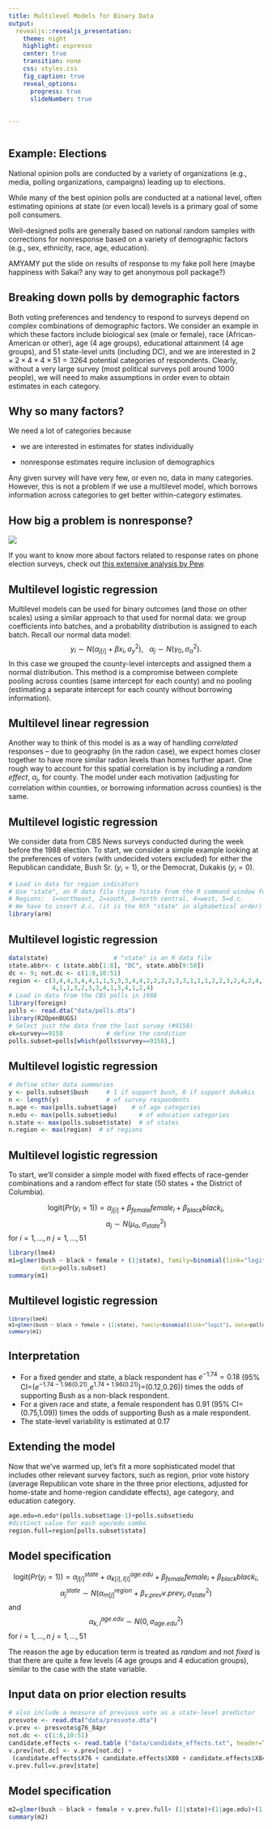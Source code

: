 ```yaml
---
title: Multilevel Models for Binary Data
output: 
  revealjs::revealjs_presentation:
    theme: night
    highlight: espresso
    center: true
    transition: none
    css: styles.css
    fig_caption: true
    reveal_options:
      progress: true
      slideNumber: true
      
  
---
```


```r

```
## Example: Elections

National opinion polls are conducted by a variety of organizations (e.g., media, polling organizations, campaigns) leading up to elections.

While many of the best opinion polls are conducted at a national level, often estimating opinions at state (or even local) levels is a primary goal of some poll consumers.

Well-designed polls are generally based on national random samples with corrections for nonresponse based on a variety of demographic factors (e.g., sex, ethnicity, race, age, education).

AMYAMY put the slide on results of response to my fake poll here (maybe happiness with Sakai? any way to get anonymous poll package?)

## Breaking down polls by demographic factors

Both voting preferences and tendency to respond to surveys depend on complex combinations of demographic factors.  We consider an example in which these factors include biological sex (male or female), race (African-American or other), age (4 age groups), educational attainment (4 age groups), and 51 state-level units (including DC), and we are interested in $2\times 2\times 4\times 4\times 51=3264$ potential categories of respondents. Clearly, without a very large survey (most political surveys poll around 1000 people), we will need to make assumptions in order even to obtain estimates in each category.

## Why so many factors?

We need a lot of categories because

- we are interested in estimates for states individually

- nonresponse estimates require inclusion of demographics

Any given survey will have very few, or even no, data in many categories. However, this is not a problem if we use a multilevel model, which borrows information across categories to get better within-category estimates.

## How big a problem is nonresponse?

![](figures/pewnonresp.png)

If you want to know more about factors related to response rates on phone election surveys, check out [this extensive analysis by Pew](http://www.pewresearch.org/2017/05/15/what-low-response-rates-mean-for-telephone-surveys/).

## Multilevel logistic regression

Multilevel models can be used for binary outcomes (and those on other scales) using a similar approach to that used for normal data: we group coefficients into batches, and a probability distribution is assigned to each batch. Recall our normal data model:  $$y_i \sim N(\alpha_{j[i]}+\beta x_i, \sigma_y^2), ~~~ \alpha_j \sim N\left(\gamma_0,\sigma_\alpha^2 \right).$$  In this case we grouped the county-level intercepts and assigned them a normal distribution. This method is a compromise between complete pooling across counties (same intercept for each county) and no pooling (estimating a separate intercept for each county without borrowing information).

## Multilevel linear regression

Another way to think of this model is as a way of handling *correlated* responses -- due to geography (in the radon case), we expect homes closer together to have more similar radon levels than homes further apart. One rough way to account for this spatial correlation is by including a *random effect*, $\alpha_j$, for county. The model under each motivation (adjusting for correlation within counties, or borrowing information across counties) is the same.

## Multilevel logistic regression

We consider data from CBS News surveys conducted during the week before the 1988 election.  To start, we consider a simple example looking at the preferences of voters (with undecided voters excluded) for either the Republican candidate, Bush Sr. ($y_i=1$), or the Democrat, Dukakis ($y_i=0$). 

```r
# Load in data for region indicators
# Use "state", an R data file (type ?state from the R command window for info)
# Regions:  1=northeast, 2=south, 3=north central, 4=west, 5=d.c.
# We have to insert d.c. (it is the 9th "state" in alphabetical order)
library(arm)
```

## Multilevel logistic regression
```r
data(state)                  # "state" is an R data file
state.abbr<- c (state.abb[1:8], "DC", state.abb[9:50])
dc <- 9; not.dc <- c(1:8,10:51)
region <- c(3,4,4,3,4,4,1,1,5,3,3,4,4,2,2,2,2,3,3,1,1,1,2,2,3,2,4,2,4,1,1,4,1,3,2,2,3,
            4,1,1,3,2,3,3,4,1,3,4,1,2,4)
# Load in data from the CBS polls in 1988
library(foreign)
polls <- read.dta("data/polls.dta")
library(R2OpenBUGS)
# Select just the data from the last survey (#9158)
ok=survey==9158            # define the condition
polls.subset=polls[which(polls$survey==9158),]
```

## Multilevel logistic regression
```r
# define other data summaries
y <- polls.subset$bush     # 1 if support bush, 0 if support dukakis
n <- length(y)             # of survey respondents
n.age <- max(polls.subset$age)    # of age categories
n.edu <- max(polls.subset$edu)      # of education categories
n.state <- max(polls.subset$state)  # of states
n.region <- max(region)  # of regions
```


## Multilevel logistic regression
To start, we'll consider a simple model with fixed effects of race-gender combinations and a random effect for state (50 states + the District of Columbia).

$$\text{logit}(Pr(y_i=1))=\alpha_{j[i]}+\beta_{female}female_i+\beta_{black}black_i,$$ $$\alpha_j\sim N(\mu_\alpha,\sigma^2_{state})$$ for $i=1,\ldots,n$ $j=1,\ldots,51$

```r
library(lme4)
m1=glmer(bush ~ black + female + (1|state), family=binomial(link="logit"),
         data=polls.subset)
summary(m1)
```

## Multilevel logistic regression
<small>
```r
library(lme4)
m1=glmer(bush ~ black + female + (1|state), family=binomial(link="logit"), data=polls.subset)
summary(m1)
```
</small>

## Interpretation
- For a fixed gender and state, a black respondent has $e^{-1.74}=0.18$ (95\% CI=($e^{-1.74-1.96(0.21)}$,$e^{1.74+1.96(0.21)}$)=(0.12,0.26)) times the odds of supporting Bush as a non-black respondent. 
- For a given race and state, a female respondent has 0.91 (95\% CI=(0.75,1.09)) times the odds of supporting Bush as a male respondent.
- The state-level variability is estimated at 0.17

## Extending the model

Now that we've warmed up, let's fit a more sophisticated model that includes other relevant survey factors, such as region, prior vote history (average Republican vote share in the three prior elections, adjusted for home-state and home-region candidate effects), age category, and education category.

```r
age.edu=n.edu*(polls.subset$age-1)+polls.subset$edu 
#distinct value for each age/edu combo
region.full=region[polls.subset$state]
```

## Model specification

$$\text{logit}(Pr(y_i=1))=\alpha_{j[i]}^{state}+\alpha_{k[i],l[i]}^{age.edu}+\beta_{female}female_i+\beta_{black}black_i,$$ $$\alpha_j^{state}\sim N(\alpha_{m[j]}^{region}+\beta_{v.prev}v.prev_j,\sigma^2_{state})$$ and $$\alpha_{k,l}^{age.edu} \sim N(0,\sigma^2_{age.edu})$$ for $i=1,\ldots,n$ $j=1,\ldots,51$

The reason the age by education term is treated as *random* and not *fixed* is that there are quite a few levels (4 age groups and 4 education groups), similar to the case with the state variable.

## Input data on prior election results

```r
# also include a measure of previous vote as a state-level predictor
presvote <- read.dta("data/presvote.dta")
v.prev <- presvote$g76_84pr
not.dc <- c(1:8,10:51)
candidate.effects <- read.table ("data/candidate_effects.txt", header=T)
v.prev[not.dc] <- v.prev[not.dc] +
 (candidate.effects$X76 + candidate.effects$X80 + candidate.effects$X84)/3
v.prev.full=v.prev[state]

```

## Model specification

```r

m2=glmer(bush ~ black + female + v.prev.full+ (1|state)+(1|age.edu)+(1|region.full), family=binomial(link="logit"), data=polls.subset)
summary(m2)
```
